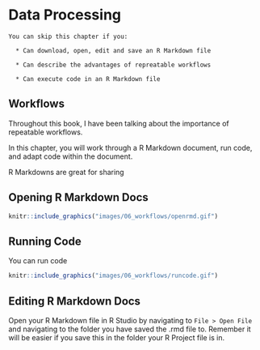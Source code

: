 # Data Processing {#dataprocessing}


```block
You can skip this chapter if you:

  * Can download, open, edit and save an R Markdown file

  * Can describe the advantages of repreatable workflows

  * Can execute code in an R Markdown file

```



## Workflows {#workflows}
Throughout this book, I have been talking about the importance of repeatable workflows. 

In this chapter, you will work through a R Markdown document, run code, and adapt code within the document. 

R Markdowns are great for sharing


## Opening R Markdown Docs {#openrmd}


```r

knitr::include_graphics("images/06_workflows/openrmd.gif")

```



## Running Code {#codermd}
You can run code



```r

knitr::include_graphics("images/06_workflows/runcode.gif")

```

## Editing R Markdown Docs  {#editrmd}

Open your R Markdown file in R Studio by navigating to `File > Open File` and navigating to the folder you have saved the .rmd file to. Remember it will be easier if you save this in the folder your R Project file is in. 

